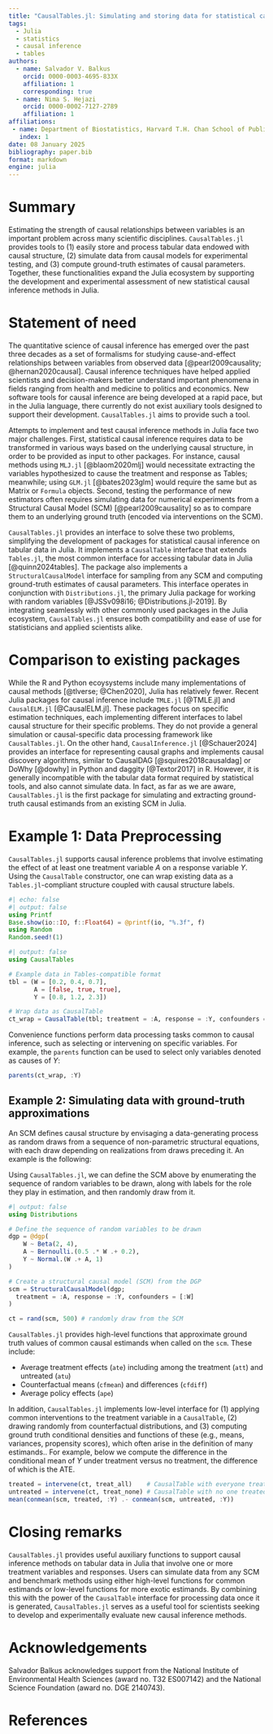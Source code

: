 ```yaml
---
title: "CausalTables.jl: Simulating and storing data for statistical causal inference in Julia"
tags:
  - Julia
  - statistics
  - causal inference
  - tables
authors:
  - name: Salvador V. Balkus
    orcid: 0000-0003-4695-833X
    affiliation: 1
    corresponding: true 
  - name: Nima S. Hejazi
    orcid: 0000-0002-7127-2789
    affiliation: 1
affiliations:
 - name: Department of Biostatistics, Harvard T.H. Chan School of Public Health
   index: 1
date: 08 January 2025
bibliography: paper.bib
format: markdown
engine: julia
---
```


# Summary

Estimating the strength of causal relationships between variables is an important problem across many scientific disciplines. `CausalTables.jl` provides tools to (1) easily store and process tabular data endowed with causal structure, (2) simulate data from causal models for experimental testing, and (3) compute ground-truth estimates of causal parameters. Together, these functionalities expand the Julia ecosystem by supporting the development and experimental assessment of new statistical causal inference methods in Julia. 

# Statement of need

The quantitative science of causal inference has emerged over the past three decades as a set of formalisms for studying cause-and-effect relationships between variables from observed data [@pearl2009causality; @hernan2020causal]. Causal inference techniques have helped applied scientists and decision-makers better understand important phenomena in fields ranging from health and medicine to politics and economics. New software tools for causal inference are being developed at a rapid pace, but in the Julia language, there currently do not exist auxiliary tools designed to support their development. `CausalTables.jl` aims to provide such a tool. 

Attempts to implement and test causal inference methods in Julia face two major challenges. First, statistical causal inference requires data to be transformed in various ways based on the underlying causal structure, in order to be provided as input to other packages. For instance, causal methods using `MLJ.jl` [@blaom2020mlj] would necessitate extracting the variables hypothesized to cause the treatment and response as Tables; meanwhile; using `GLM.jl` [@bates2023glm] would require the same but as Matrix or `Formula` objects. Second, testing the performance of new estimators often requires simulating data for numerical experiments from a Structural Causal Model (SCM) [@pearl2009causality] so as to compare them to an underlying ground truth (encoded via interventions on the SCM). 

`CausalTables.jl` provides an interface to solve these two problems, simplifying the development of packages for statistical causal inference on tabular data in Julia. It implements a `CausalTable` interface that extends `Tables.jl`, the most common interface for accessing tabular data in Julia [@quinn2024tables]. The package also implements a `StructuralCausalModel` interface for sampling from any SCM and computing ground-truth estimates of causal parameters. This interface operates in conjunction with `Distributions.jl`, the primary Julia package for working with random variables [@JSSv098i16; @Distributions.jl-2019]. By integrating seamlessly with other commonly used packages in the Julia ecosystem, `CausalTables.jl` ensures both compatibility and ease of use for statisticians and applied scientists alike. 

# Comparison to existing packages

While the R and Python ecoysystems include many implementations of causal methods [@tlverse; @Chen2020], Julia has relatively fewer. Recent Julia packages for causal inference include `TMLE.jl` [@TMLE.jl] and `CausalELM.jl` [@CausalELM.jl]. These packages focus on specific estimation techniques, each implementing different interfaces to label causal structure for their specific problems. They do not provide a general simulation or causal-specific data processing framework like `CausalTables.jl`. On the other hand, `CausalInference.jl` [@Schauer2024] provides an interface for representing causal graphs and implements causal discovery algorithms, similar to CausalDAG [@squires2018causaldag] or DoWhy [@dowhy] in Python and daggity [@Textor2017] in R. However, it is generally incompatible with the tabular data format required by statistical tools, and also cannot simulate data. In fact, as far as we are aware, `CausalTables.jl` is the first package for simulating and extracting ground-truth causal estimands from an existing SCM in Julia.

# Example 1: Data Preprocessing

`CausalTables.jl` supports causal inference problems that involve estimating the effect of at least one treatment variable $A$ on a response variable $Y$. Using the `CausalTable` constructor, one can wrap existing data as a `Tables.jl`-compliant structure coupled with causal structure labels. 

```julia
#| echo: false
#| output: false
using Printf
Base.show(io::IO, f::Float64) = @printf(io, "%.3f", f)
using Random
Random.seed!(1)
```

```julia
#| output: false
using CausalTables

# Example data in Tables-compatible format
tbl = (W = [0.2, 0.4, 0.7], 
       A = [false, true, true], 
       Y = [0.8, 1.2, 2.3])

# Wrap data as CausalTable
ct_wrap = CausalTable(tbl; treatment = :A, response = :Y, confounders = [:W])
```

Convenience functions perform data processing tasks common to causal inference, such as selecting or intervening on specific variables. For example, the `parents` function can be used to select only variables denoted as causes of $Y$:

```julia
parents(ct_wrap, :Y)
```

## Example 2: Simulating data with ground-truth approximations

An SCM defines causal structure by envisaging a data-generating process as random draws from a sequence of non-parametric structural equations, with each draw depending on realizations from draws preceding it. An example is the following:

\begin{align*}
W &\sim Beta(2, 4) \\
A &\sim Bernoulli(W) \\
Y &\sim Normal(A + W, 1)
\end{align*}

Using `CausalTables.jl`, we can define the SCM above by enumerating the sequence of random variables to be drawn, along with labels for the role they play in estimation, and then randomly draw from it.

```julia
#| output: false
using Distributions

# Define the sequence of random variables to be drawn
dgp = @dgp(
    W ~ Beta(2, 4),
    A ~ Bernoulli.(0.5 .* W .+ 0.2),
    Y ~ Normal.(W .+ A, 1)
)

# Create a structural causal model (SCM) from the DGP
scm = StructuralCausalModel(dgp; 
  treatment = :A, response = :Y, confounders = [:W]
)

ct = rand(scm, 500) # randomly draw from the SCM
```

`CausalTables.jl` provides high-level functions that approximate ground truth values of common causal estimands when called on the `scm`. These include:

- Average treatment effects (`ate`) including among the treatment (`att`) and untreated (`atu`)
- Counterfactual means (`cfmean`) and differences (`cfdiff`)
- Average policy effects (`ape`)

In addition, `CausalTables.jl` implements low-level interface for (1) applying common interventions to the treatment variable in a `CausalTable`, (2) drawing randomly from counterfactual distributions, and (3) computing ground truth conditional densities and functions of these (e.g., means, variances, propensity scores), which often arise in the definition of many estimands.. For example, below we compute the difference in the conditional mean of $Y$ under treatment versus no treatment, the difference of which is the ATE. 

```julia
treated = intervene(ct, treat_all)    # CausalTable with everyone treated
untreated = intervene(ct, treat_none) # CausalTable with no one treated
mean(conmean(scm, treated, :Y) .- conmean(scm, untreated, :Y))
```

# Closing remarks

`CausalTables.jl` provides useful auxiliary functions to support causal inference methods on tabular data in Julia that involve one or more treatment variables and responses. Users can simulate data from any SCM and benchmark methods using either high-level functions for common estimands or low-level functions for more exotic estimands. By combining this with the power of the `CausalTable` interface for processing data once it is generated, `CausalTables.jl` serves as a useful tool for scientists seeking to develop and experimentally evaluate new causal inference methods.

# Acknowledgements

Salvador Balkus acknowledges support from the National Institute of
Environmental Health Sciences (award no. T32 ES007142) and the National Science Foundation (award no. DGE 2140743).

# References

